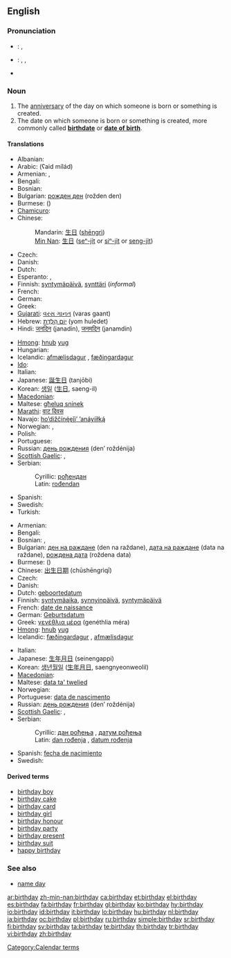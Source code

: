 {{wikipedia}}
==English==

===Pronunciation===
* {{a|UK}}: {{IPA|/ˈbɜːθ.deɪ/}}, {{SAMPA|/"b3:TdeI/}}
* {{a|US}}: {{enPR|bûrthʹdā}}, {{IPA|/ˈbɝθ.deɪ/}}, {{SAMPA|/"b3`TdeI/}}
* {{audio|en-us-birthday.ogg|Audio (US)}}

===Noun===
{{en-noun}}

# The [[anniversary]] of the day on which someone is born or something is created.
# The date on which someone is born or something is created, more commonly called '''[[birthdate]]''' or '''[[date of birth]]'''.<!--This is not an abbreviation of "birthday": abbreviation: [[DOB]] (''[[date of birth]].'')-->

====Translations====
{{trans-top|anniversary}}
* Albanian: {{t-|sq|ditëlindje|f|xs=Albanian}}
* Arabic: {{Arab|[[عيد ميلاد]]}} {{m}} (ʕaid mílád)
* Armenian: {{t|hy|ծննդյան օր|tr=çnndyan òr|xs=Armenian}}, {{t-|hy|ծնունդ|tr=çnund|xs=Armenian}}
* Bengali: {{tø|bn|জন্মদিন|tr=janmadin|sc=Beng}}
* Bosnian: {{t-|bs|rođendan|m}}
* Bulgarian: [[рожден ден]] (rožden den)
* Burmese: ({{IPA|/mwèː.nḛː/}})
* [[Chamicuro]]: {{tø|ccc|ipenonasne watane}}
* Chinese:
*: Mandarin: [[生日]] ([[shēngrì]])
*: [[Min Nan]]: [[生日]] ([[seⁿ-ji̍t]] or [[siⁿ-ji̍t]] or [[seng-ji̍t]])
* Czech: {{t+|cs|narozeniny|f|p}}
* Danish: {{t-|da|fødselsdag|c}}
* Dutch: {{t+|nl|verjaardag|m}}
* Esperanto: {{t-|eo|naskiĝtago|xs=Esperanto}},  {{t|eo|naskotago|xs=Esperanto}}
* Finnish: [[syntymäpäivä]], [[synttäri]] (''informal'')
* French: {{t+|fr|anniversaire|m}}
* German: {{t+|de|Geburtstag|m}}
* Greek: {{t+|el|γενέθλια|tr=genéthlia}}
* [[Gujarati]]: [[વરસ ગાનત]] (varas gaant)
* Hebrew: [[יום הולדת|יוֹם הֻלֶּדֶת]] (yom huledet) {{m}}
* Hindi: [[जनदिन]] (janadin), [[जनमदिन]] (janamdin)
{{trans-mid}}
* [[Hmong]]: [[hnub]] [[yug]]
* Hungarian: {{t+|hu|születésnap}}
* Icelandic: [[afmælisdagur]] {{m}}, [[fæðingardagur]] {{m}}
* [[Ido]]: {{t+|io|naskodio|xs=Ido}}
* Italian: {{t+|it|compleanno|m}}
* Japanese: [[誕生日]] (tanjōbi)
* Korean: [[생일]] ([[生日]], saeng-il)
* [[Macedonian]]: {{t|mk|роденден|m|tr=ródenden|xs=Macedonian}}
* Maltese: [[għeluq sninek]]
* [[Marathi]]: [[वाट दिवस]]
* Navajo: [[hoʼdižčínę́ęǰįʼ ʼanáyííłką́]]
* Norwegian: {{t+|no|bursdag|m}}, {{t+|no|fødselsdag|m}}
* Polish: {{t+|pl|urodziny|p}}
* Portuguese: {{t+|pt|aniversário|m}}
* Russian: [[день рождения]] (den’ roždénija) {{m}}
* [[Scottish Gaelic]]: {{t-|gd|co-latha breith|m|xs=Scottish Gaelic}}, {{t-|gd|là-breith|m|xs=Scottish Gaelic}}
* Serbian:
*: Cyrillic: [[рођендан#Serbian|рођендан]] {{m}}
*: Latin: [[rođendan#Serbian|rođendan]] {{m}}
* Spanish: {{t+|es|cumpleaños|m}}
* Swedish: {{t+|sv|födelsedag|c}}
* Turkish: {{t+|tr|doğum günü}}
{{trans-bottom}}

{{trans-top|date of birth}}
* Armenian: {{t|hy|ծննդյան օր|tr=çnndyan òr|xs=Armenian}}
* Bengali: {{tø|bn|জন্মদিন|tr=janmadin|sc=Beng}}
* Bosnian: {{t-|bs|dan rođenja|m}}, {{t-|bs|datum rođenja|m}}
* Bulgarian: [[ден на раждане]] (den na raždane), [[дата на раждане]] (data na raždane), [[рождена дата]] (roždena data)
* Burmese: ({{IPA|/mwèː.nḛː/}})
* Chinese: [[出生日期]] (chūshēngrìqī)
* Czech: {{t+|cs|narozeniny|f|p}}
* Danish: {{t|da|fødselsdag}}
* Dutch: [[geboortedatum]] {{m}}
* Finnish: [[syntymäaika]], [[synnyinpäivä]], [[syntymäpäivä]]
* French: [[date de naissance]] {{f}}
* German: [[Geburtsdatum]] {{n}}
* Greek: [[γενέθλια μέρα]] (genéthlia méra) {{f}}
* [[Hmong]]: [[hnub]] [[yug]]
* Icelandic: [[fæðingardagur]] {{m}}, [[afmælisdagur]] {{m}}
{{trans-mid}}
* Italian: {{t-|it|data di nascita|m}}
* Japanese: [[生年月日]] (seinengappi)
* Korean: [[생년월일]] ([[生年月日]], saengnyeonweolil)
* [[Macedonian]]: {{t|mk|датум на раѓање|m|tr=dátum na ráǵanje|xs=Macedonian}}
* Maltese: [[data ta' twelied]]
* Norwegian: {{t+|no|fødselsdag|m}}
* Portuguese: [[data de nascimento]] {{f}}
* Russian: [[день рождения]] (den’ roždénija) {{m}}
* [[Scottish Gaelic]]: {{t-|gd|co-latha breith|m|xs=Scottish Gaelic}}, {{t-|gd|là-breith|m|xs=Scottish Gaelic}}
* Serbian:
*: Cyrillic: [[дан рођења#Serbian|дан рођења]] {{m}}, [[датум рођења#Serbian|датум рођења]] {{m}}
*: Latin: [[dan rođenja#Serbian|dan rođenja]] {{m}}, [[datum rođenja#Serbian|datum rođenja]] {{m}}
* Spanish: [[fecha de nacimiento]]  {{f}}
* Swedish: {{t+|sv|födelsedag|c}}
{{trans-bottom}}

====Derived terms====
* [[birthday boy]]
* [[birthday cake]]
* [[birthday card]]
* [[birthday girl]]
* [[birthday honour]]
* [[birthday party]]
* [[birthday present]]
* [[birthday suit]]
* [[happy birthday]]

===See also===
* [[name day]]

[[Category:Calendar terms]]

[[ar:birthday]]
[[zh-min-nan:birthday]]
[[ca:birthday]]
[[et:birthday]]
[[el:birthday]]
[[es:birthday]]
[[fa:birthday]]
[[fr:birthday]]
[[gl:birthday]]
[[ko:birthday]]
[[hy:birthday]]
[[io:birthday]]
[[id:birthday]]
[[it:birthday]]
[[lo:birthday]]
[[hu:birthday]]
[[nl:birthday]]
[[ja:birthday]]
[[oc:birthday]]
[[pl:birthday]]
[[ru:birthday]]
[[simple:birthday]]
[[sr:birthday]]
[[fi:birthday]]
[[sv:birthday]]
[[ta:birthday]]
[[te:birthday]]
[[th:birthday]]
[[tr:birthday]]
[[vi:birthday]]
[[zh:birthday]]